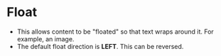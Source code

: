 
# Float
- This allows content to be "floated" so that text wraps around it. For example, an image.
- The default float direction is **LEFT**. This can be reversed.

<Preview>
    <Story id="ui-components-layouts-float--float" />
</Preview>
